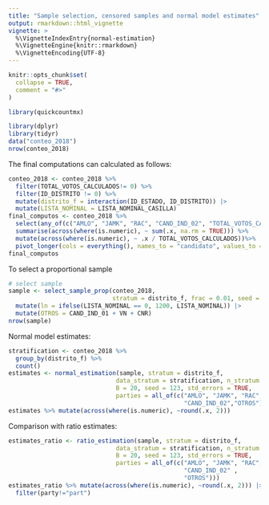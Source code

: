 ```yaml
---
title: "Sample selection, censored samples and normal model estimates"
output: rmarkdown::html_vignette
vignette: >
  %\VignetteIndexEntry{normal-estimation}
  %\VignetteEngine{knitr::rmarkdown}
  %\VignetteEncoding{UTF-8}
---
```


```r
knitr::opts_chunk$set(
  collapse = TRUE,
  comment = "#>"
)
```

```r
library(quickcountmx)
```


```r
library(dplyr)
library(tidyr)
data("conteo_2018")
nrow(conteo_2018)
```


The final computations can calculated as follows: 

```r
conteo_2018 <- conteo_2018 %>% 
  filter(TOTAL_VOTOS_CALCULADOS!= 0) %>% 
  filter(ID_DISTRITO != 0) %>% 
  mutate(distrito_f = interaction(ID_ESTADO, ID_DISTRITO)) |> 
  mutate(LISTA_NOMINAL = LISTA_NOMINAL_CASILLA)
final_computos <- conteo_2018 %>% 
  select(any_of(c("AMLO", "JAMK", "RAC", "CAND_IND_02", "TOTAL_VOTOS_CALCULADOS"))) %>%
  summarise(across(where(is.numeric), ~ sum(.x, na.rm = TRUE))) %>% 
  mutate(across(where(is.numeric), ~ .x / TOTAL_VOTOS_CALCULADOS))%>% 
  pivot_longer(cols = everything(), names_to = "candidato", values_to = "prop")
final_computos
```

To select a proportional sample

```r
# select sample
sample <- select_sample_prop(conteo_2018, 
                             stratum = distrito_f, frac = 0.01, seed = 100) |> 
  mutate(ln = ifelse(LISTA_NOMINAL == 0, 1200, LISTA_NOMINAL)) |> 
  mutate(OTROS = CAND_IND_01 + VN + CNR)
nrow(sample)
```


Normal model estimates:

```r
stratification <- conteo_2018 %>% 
  group_by(distrito_f) %>% 
  count()
estimates <- normal_estimation(sample, stratum = distrito_f,
                              data_stratum = stratification, n_stratum = n,
                              B = 20, seed = 123, std_errors = TRUE,
                              parties = all_of(c("AMLO", "JAMK", "RAC", 
                                                 "CAND_IND_02","OTROS")))
estimates %>% mutate(across(where(is.numeric), ~round(.x, 2)))
```

Comparison with ratio estimates:

```r
estimates_ratio <- ratio_estimation(sample, stratum = distrito_f,
                              data_stratum = stratification, n_stratum = n,
                              B = 20, seed = 123, std_errors = TRUE,
                              parties = all_of(c("AMLO", "JAMK", "RAC", 
                                                 "CAND_IND_02" ,
                                                 "OTROS")))
estimates_ratio %>% mutate(across(where(is.numeric), ~round(.x, 2))) |> 
  filter(party!="part")
```
